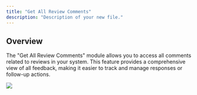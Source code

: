 ```yaml
---
title: "Get All Review Comments"
description: "Description of your new file."
---
```


## Overview

The "Get All Review Comments" module allows you to access all comments related to reviews in your system. This feature provides a comprehensive view of all feedback, making it easier to track and manage responses or follow-up actions.



![](/images/workflows/get_all_review_comments001.png)
